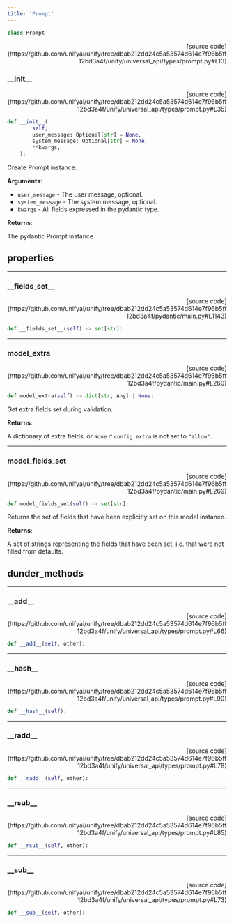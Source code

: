 ```yaml
---
title: 'Prompt'
---
```


```python
class Prompt
```

<p align="right">[source code](https://github.com/unifyai/unify/tree/dbab212dd24c5a53574d614e7f96b5ff12bd3a4f/unify/universal_api/types/prompt.py#L13)</p>



### \_\_init\_\_

<p align="right">[source code](https://github.com/unifyai/unify/tree/dbab212dd24c5a53574d614e7f96b5ff12bd3a4f/unify/universal_api/types/prompt.py#L35)</p>

```python
def __init__(
        self,
        user_message: Optional[str] = None,
        system_message: Optional[str] = None,
        **kwargs,
    ):
```

Create Prompt instance.

**Arguments**:

- `user_message` - The user message, optional.
- `system_message` - The system message, optional.
- `kwargs` - All fields expressed in the pydantic type.



**Returns**:

The pydantic Prompt instance.

## properties

---

### \_\_fields\_set\_\_

<p align="right">[source code](https://github.com/unifyai/unify/tree/dbab212dd24c5a53574d614e7f96b5ff12bd3a4f/pydantic/main.py#L1143)</p>

```python
def __fields_set__(self) -> set[str]:
```



---

### model\_extra

<p align="right">[source code](https://github.com/unifyai/unify/tree/dbab212dd24c5a53574d614e7f96b5ff12bd3a4f/pydantic/main.py#L260)</p>

```python
def model_extra(self) -> dict[str, Any] | None:
```

Get extra fields set during validation.

**Returns**:

A dictionary of extra fields, or `None` if `config.extra` is not set to `"allow"`.

---

### model\_fields\_set

<p align="right">[source code](https://github.com/unifyai/unify/tree/dbab212dd24c5a53574d614e7f96b5ff12bd3a4f/pydantic/main.py#L269)</p>

```python
def model_fields_set(self) -> set[str]:
```

Returns the set of fields that have been explicitly set on this model instance.

**Returns**:

A set of strings representing the fields that have been set,
i.e. that were not filled from defaults.

## dunder_methods

---

### \_\_add\_\_

<p align="right">[source code](https://github.com/unifyai/unify/tree/dbab212dd24c5a53574d614e7f96b5ff12bd3a4f/unify/universal_api/types/prompt.py#L66)</p>

```python
def __add__(self, other):
```



---

### \_\_hash\_\_

<p align="right">[source code](https://github.com/unifyai/unify/tree/dbab212dd24c5a53574d614e7f96b5ff12bd3a4f/unify/universal_api/types/prompt.py#L90)</p>

```python
def __hash__(self):
```



---

### \_\_radd\_\_

<p align="right">[source code](https://github.com/unifyai/unify/tree/dbab212dd24c5a53574d614e7f96b5ff12bd3a4f/unify/universal_api/types/prompt.py#L78)</p>

```python
def __radd__(self, other):
```



---

### \_\_rsub\_\_

<p align="right">[source code](https://github.com/unifyai/unify/tree/dbab212dd24c5a53574d614e7f96b5ff12bd3a4f/unify/universal_api/types/prompt.py#L85)</p>

```python
def __rsub__(self, other):
```



---

### \_\_sub\_\_

<p align="right">[source code](https://github.com/unifyai/unify/tree/dbab212dd24c5a53574d614e7f96b5ff12bd3a4f/unify/universal_api/types/prompt.py#L73)</p>

```python
def __sub__(self, other):
```

